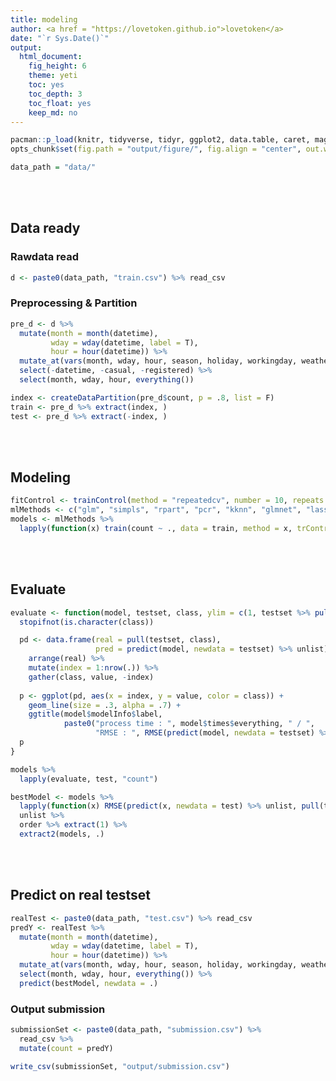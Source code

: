 ```yaml
---
title: modeling
author: <a href = "https://lovetoken.github.io">lovetoken</a>
date: "`r Sys.Date()`"
output: 
  html_document:
    fig_height: 6
    theme: yeti
    toc: yes
    toc_depth: 3
    toc_float: yes
    keep_md: no
---
```


```r
pacman::p_load(knitr, tidyverse, tidyr, ggplot2, data.table, caret, magrittr, lubridate, MLmetrics)
opts_chunk$set(fig.path = "output/figure/", fig.align = "center", out.width = "90%", warning = F, message = F)

data_path = "data/"
```

<br><br>

## Data ready

### Rawdata read

```r
d <- paste0(data_path, "train.csv") %>% read_csv
```

### Preprocessing & Partition

```r
pre_d <- d %>% 
  mutate(month = month(datetime),
         wday = wday(datetime, label = T),
         hour = hour(datetime)) %>% 
  mutate_at(vars(month, wday, hour, season, holiday, workingday, weather), as.factor) %>% 
  select(-datetime, -casual, -registered) %>% 
  select(month, wday, hour, everything())

index <- createDataPartition(pre_d$count, p = .8, list = F)
train <- pre_d %>% extract(index, )
test <- pre_d %>% extract(-index, )
```

<br><br>

## Modeling

```r
fitControl <- trainControl(method = "repeatedcv", number = 10, repeats = 3, allowParallel = TRUE)
mlMethods <- c("glm", "simpls", "rpart", "pcr", "kknn", "glmnet", "lasso", "ridge")
models <- mlMethods %>% 
  lapply(function(x) train(count ~ ., data = train, method = x, trControl = fitControl))
```

<br><br>

## Evaluate

```r
evaluate <- function(model, testset, class, ylim = c(1, testset %>% pull(class) %>% max)){
  stopifnot(is.character(class))

  pd <- data.frame(real = pull(testset, class), 
                   pred = predict(model, newdata = testset) %>% unlist) %>% tbl_df %>% 
    arrange(real) %>% 
    mutate(index = 1:nrow(.)) %>% 
    gather(class, value, -index)
    
  p <- ggplot(pd, aes(x = index, y = value, color = class)) + 
    geom_line(size = .3, alpha = .7) + 
    ggtitle(model$modelInfo$label, 
            paste0("process time : ", model$times$everything, " / ", 
                   "RMSE : ", RMSE(predict(model, newdata = testset) %>% unlist, pull(testset, class))))
  p
}
```

```r
models %>% 
  lapply(evaluate, test, "count")

bestModel <- models %>% 
  lapply(function(x) RMSE(predict(x, newdata = test) %>% unlist, pull(test, count))) %>% 
  unlist %>% 
  order %>% extract(1) %>% 
  extract2(models, .)
```

<br><br>

## Predict on real testset

```r
realTest <- paste0(data_path, "test.csv") %>% read_csv 
predY <- realTest %>% 
  mutate(month = month(datetime),
         wday = wday(datetime, label = T),
         hour = hour(datetime)) %>% 
  mutate_at(vars(month, wday, hour, season, holiday, workingday, weather), as.factor) %>% 
  select(month, wday, hour, everything()) %>% 
  predict(bestModel, newdata = .)
```

### Output submission

```r
submissionSet <- paste0(data_path, "submission.csv") %>% 
  read_csv %>% 
  mutate(count = predY)

write_csv(submissionSet, "output/submission.csv")
```